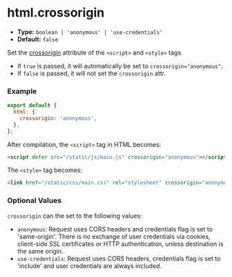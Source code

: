 # html.crossorigin

- **Type:** `boolean | 'anonymous' | 'use-credentials'`
- **Default:** `false`

Set the [crossorigin](https://developer.mozilla.org/en-US/docs/Web/HTML/Attributes/crossorigin) attribute of the `<script>` and `<style>` tags.

- If `true` is passed, it will automatically be set to `crossorigin="anonymous"`.
- If `false` is passed, it will not set the `crossorigin` attr.

### Example

```js
export default {
  html: {
    crossorigin: 'anonymous',
  },
};
```

After compilation, the `<script>` tag in HTML becomes:

```html
<script defer src="/static/js/main.js" crossorigin="anonymous"></script>
```

The `<style>` tag becomes:

```html
<link href="/static/css/main.css" rel="stylesheet" crossorigin="anonymous" />
```

### Optional Values

`crossorigin` can the set to the following values:

- `anonymous`: Request uses CORS headers and credentials flag is set to 'same-origin'. There is no exchange of user credentials via cookies, client-side SSL certificates or HTTP authentication, unless destination is the same origin.
- `use-credentials`: Request uses CORS headers, credentials flag is set to 'include' and user credentials are always included.
